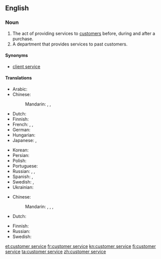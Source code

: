 ==English==
{{wikipedia}}

===Noun===
{{en-noun|head=[[customer]] [[service]]|-}}

# The act of providing services to [[customer]]s before, during and after a purchase.
# A department that provides services to past customers.

====Synonyms====
* [[client service]]

====Translations====
{{trans-top|act of providing services}}
* Arabic: {{t|ar|خِدْمَة اَلْعُمَلَاء|f|tr=ḵidmat al-ʿumalāʾ}}
* Chinese:
*: Mandarin: {{t|cmn|顧客服務|sc=Hani}}, {{t|cmn|顾客服务|tr=gùkè fúwù|sc=Hani}}, {{t+|cmn|客服|tr=kèfú}}
* Dutch: {{t+|nl|klantenservice|m|f}}
* Finnish: {{t+|fi|asiakaspalvelu}}
* French: {{t|fr|service client|m}}, {{t+|fr|service clientèle|m}}, {{t|fr|service à la clientèle|m}}
* German: {{t|de|Kundendienst|m}}
* Hungarian: {{t|hu|ügyfélszolgálat}}
* Japanese: {{t|ja|顧客サービス|tr=kokyaku sābisu|sc=Jpan}}, {{qualifier|after service}} {{t|ja|アフターサービス|tr=afutāsābisu|sc=Jpan}}
{{trans-mid}}
* Korean: {{t|ko|고객 서비스|sc=Kore}}
* Persian: {{t-needed|fa}}
* Polish: {{t|pl|obsługa klientów|f}}
* Portuguese: {{t|pt|[[serviço]] [[de]] [[atendimento]] [[ao]] [[cliente]]|m}}
* Russian: {{t|ru|обслу́живание клие́нтов|n}}, {{t|ru|слу́жба рабо́ты с покупа́телями|f}}, {{t+|ru|се́рвис|m|tr=sɛ́rvis}}
* Spanish: {{t|es|servicio de atención al cliente|m}}, {{t|es|servicio al cliente|m}}
* Swedish: {{t+|sv|kundtjänst|c}}, {{t|sv|kundservice|c}}
* Ukrainian: {{t-needed|uk}}
{{trans-bottom}}

{{trans-top|department}}
* Chinese:
*: Mandarin: {{t|cmn|[[顧客服務]][[部]]|sc=Hani}}, {{t|cmn|[[顾客服务]][[部]]|tr=gùkè fúwùbù|sc=Hani}}, {{t|cmn|[[客服]][[部]]|sc=Hani}}, {{t|cmn|[[客服]][[部]]|tr=kèfúbù|sc=Hani}}
* Dutch: {{t+|nl|klantenservice|m|f}}
{{trans-mid}}
* Finnish: {{t+|fi|asiakaspalvelu}}
* Russian: {{t-needed|ru}}
* Swedish: {{t+|sv|kundtjänst|c}}
{{trans-bottom}}

[[et:customer service]]
[[fr:customer service]]
[[kn:customer service]]
[[fi:customer service]]
[[ta:customer service]]
[[zh:customer service]]